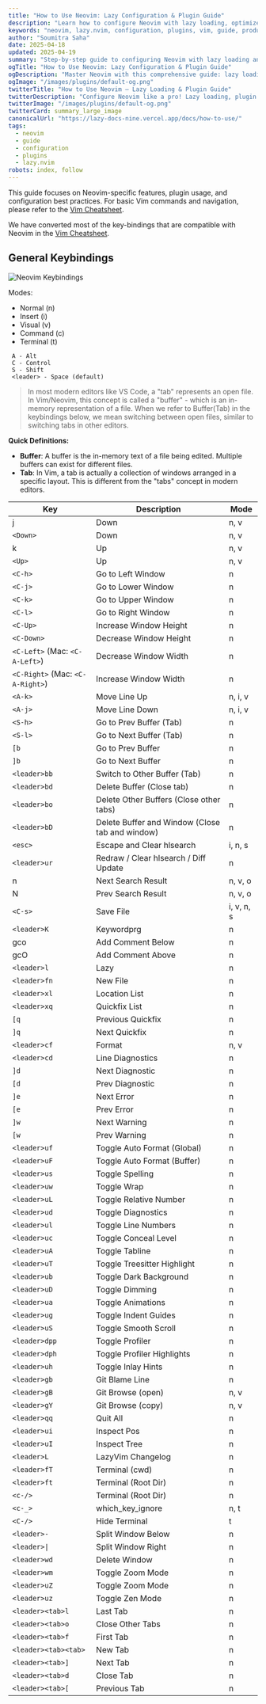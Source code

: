 ```yaml
---
title: "How to Use Neovim: Lazy Configuration & Plugin Guide"
description: "Learn how to configure Neovim with lazy loading, optimize your workflow, and master essential plugins. Step-by-step instructions for beginners and advanced users."
keywords: "neovim, lazy.nvim, configuration, plugins, vim, guide, productivity"
author: "Soumitra Saha"
date: 2025-04-18
updated: 2025-04-19
summary: "Step-by-step guide to configuring Neovim with lazy loading and essential plugins. Boost your productivity with best practices and tips."
ogTitle: "How to Use Neovim: Lazy Configuration & Plugin Guide"
ogDescription: "Master Neovim with this comprehensive guide: lazy loading, plugin setup, and workflow optimization for all users."
ogImage: "/images/plugins/default-og.png"
twitterTitle: "How to Use Neovim – Lazy Loading & Plugin Guide"
twitterDescription: "Configure Neovim like a pro! Lazy loading, plugin management, and advanced tips in one guide."
twitterImage: "/images/plugins/default-og.png"
twitterCard: summary_large_image
canonicalUrl: "https://lazy-docs-nine.vercel.app/docs/how-to-use/"
tags:
  - neovim
  - guide
  - configuration
  - plugins
  - lazy.nvim
robots: index, follow
---
```


This guide focuses on Neovim-specific features, plugin usage, and configuration best practices. For basic Vim commands and navigation, please refer to the [Vim Cheatsheet](/vim/cheatsheet).

We have converted most of the key-bindings that are compatible with Neovim in the [Vim Cheatsheet](/vim/cheatsheet).

## General Keybindings

![Neovim Keybindings](../../../assets/hot-to-use/general/neovim-keybindings.png)

Modes:

- Normal (n)
- Insert (i)
- Visual (v)
- Command (c)
- Terminal (t)

```
 A - Alt
 C - Control
 S - Shift
 <leader> - Space (default)
```

> In most modern editors like VS Code, a "tab" represents an open file. In Vim/Neovim, this concept is called a "buffer" - which is an in-memory representation of a file. When we refer to Buffer(Tab) in the keybindings below, we mean switching between open files, similar to switching tabs in other editors.

**Quick Definitions:**

- **Buffer**: A buffer is the in-memory text of a file being edited. Multiple buffers can exist for different files.
- **Tab**: In Vim, a tab is actually a collection of windows arranged in a specific layout. This is different from the "tabs" concept in modern editors.

| Key                              | Description                                     | Mode       |
| -------------------------------- | ----------------------------------------------- | ---------- |
| j                                | Down                                            | n, v       |
| `<Down>`                         | Down                                            | n, v       |
| k                                | Up                                              | n, v       |
| `<Up>`                           | Up                                              | n, v       |
| `<C-h>`                          | Go to Left Window                               | n          |
| `<C-j>`                          | Go to Lower Window                              | n          |
| `<C-k>`                          | Go to Upper Window                              | n          |
| `<C-l>`                          | Go to Right Window                              | n          |
| `<C-Up>`                         | Increase Window Height                          | n          |
| `<C-Down>`                       | Decrease Window Height                          | n          |
| `<C-Left>` (Mac: `<C-A-Left>`)   | Decrease Window Width                           | n          |
| `<C-Right>` (Mac: `<C-A-Right>`) | Increase Window Width                           | n          |
| `<A-k>`                          | Move Line Up                                    | n, i, v    |
| `<A-j>`                          | Move Line Down                                  | n, i, v    |
| `<S-h>`                          | Go to Prev Buffer (Tab)                         | n          |
| `<S-l>`                          | Go to Next Buffer (Tab)                         | n          |
| `[b`                             | Go to Prev Buffer                               | n          |
| `]b`                             | Go to Next Buffer                               | n          |
| `<leader>bb`                     | Switch to Other Buffer (Tab)                    | n          |
| `<leader>bd`                     | Delete Buffer (Close tab)                       | n          |
| `<leader>bo`                     | Delete Other Buffers (Close other tabs)         | n          |
| `<leader>bD`                     | Delete Buffer and Window (Close tab and window) | n          |
| `<esc>`                          | Escape and Clear hlsearch                       | i, n, s    |
| `<leader>ur`                     | Redraw / Clear hlsearch / Diff Update           | n          |
| n                                | Next Search Result                              | n, v, o    |
| N                                | Prev Search Result                              | n, v, o    |
| `<C-s>`                          | Save File                                       | i, v, n, s |
| `<leader>K`                      | Keywordprg                                      | n          |
| gco                              | Add Comment Below                               | n          |
| gcO                              | Add Comment Above                               | n          |
| `<leader>l`                      | Lazy                                            | n          |
| `<leader>fn`                     | New File                                        | n          |
| `<leader>xl`                     | Location List                                   | n          |
| `<leader>xq`                     | Quickfix List                                   | n          |
| `[q`                             | Previous Quickfix                               | n          |
| `]q`                             | Next Quickfix                                   | n          |
| `<leader>cf`                     | Format                                          | n, v       |
| `<leader>cd`                     | Line Diagnostics                                | n          |
| `]d`                             | Next Diagnostic                                 | n          |
| `[d`                             | Prev Diagnostic                                 | n          |
| `]e`                             | Next Error                                      | n          |
| `[e`                             | Prev Error                                      | n          |
| `]w`                             | Next Warning                                    | n          |
| `[w`                             | Prev Warning                                    | n          |
| `<leader>uf`                     | Toggle Auto Format (Global)                     | n          |
| `<leader>uF`                     | Toggle Auto Format (Buffer)                     | n          |
| `<leader>us`                     | Toggle Spelling                                 | n          |
| `<leader>uw`                     | Toggle Wrap                                     | n          |
| `<leader>uL`                     | Toggle Relative Number                          | n          |
| `<leader>ud`                     | Toggle Diagnostics                              | n          |
| `<leader>ul`                     | Toggle Line Numbers                             | n          |
| `<leader>uc`                     | Toggle Conceal Level                            | n          |
| `<leader>uA`                     | Toggle Tabline                                  | n          |
| `<leader>uT`                     | Toggle Treesitter Highlight                     | n          |
| `<leader>ub`                     | Toggle Dark Background                          | n          |
| `<leader>uD`                     | Toggle Dimming                                  | n          |
| `<leader>ua`                     | Toggle Animations                               | n          |
| `<leader>ug`                     | Toggle Indent Guides                            | n          |
| `<leader>uS`                     | Toggle Smooth Scroll                            | n          |
| `<leader>dpp`                    | Toggle Profiler                                 | n          |
| `<leader>dph`                    | Toggle Profiler Highlights                      | n          |
| `<leader>uh`                     | Toggle Inlay Hints                              | n          |
| `<leader>gb`                     | Git Blame Line                                  | n          |
| `<leader>gB`                     | Git Browse (open)                               | n, v       |
| `<leader>gY`                     | Git Browse (copy)                               | n, v       |
| `<leader>qq`                     | Quit All                                        | n          |
| `<leader>ui`                     | Inspect Pos                                     | n          |
| `<leader>uI`                     | Inspect Tree                                    | n          |
| `<leader>L`                      | LazyVim Changelog                               | n          |
| `<leader>fT`                     | Terminal (cwd)                                  | n          |
| `<leader>ft`                     | Terminal (Root Dir)                             | n          |
| `<c-/>`                          | Terminal (Root Dir)                             | n          |
| `<c-_>`                          | which_key_ignore                                | n, t       |
| `<C-/>`                          | Hide Terminal                                   | t          |
| `<leader>-`                      | Split Window Below                              | n          |
| `<leader>\|`                     | Split Window Right                              | n          |
| `<leader>wd`                     | Delete Window                                   | n          |
| `<leader>wm`                     | Toggle Zoom Mode                                | n          |
| `<leader>uZ`                     | Toggle Zoom Mode                                | n          |
| `<leader>uz`                     | Toggle Zen Mode                                 | n          |
| `<leader><tab>l`                 | Last Tab                                        | n          |
| `<leader><tab>o`                 | Close Other Tabs                                | n          |
| `<leader><tab>f`                 | First Tab                                       | n          |
| `<leader><tab><tab>`             | New Tab                                         | n          |
| `<leader><tab>]`                 | Next Tab                                        | n          |
| `<leader><tab>d`                 | Close Tab                                       | n          |
| `<leader><tab>[`                 | Previous Tab                                    | n          |
